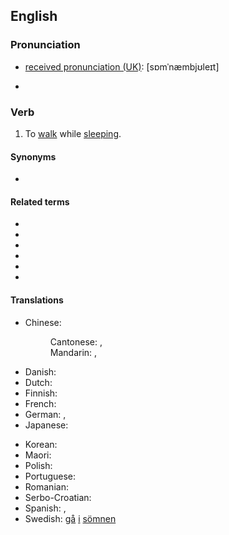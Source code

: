==English==
{{root|en|ine-pro|*swep-}}

===Pronunciation===
* [[w:Received Pronunciation|received pronunciation (UK)]]: [sɒmˈnæmbjʊleɪt]
* {{a|US}} {{IPA|en|/sɑːm.ˈnæm.bju.ˌleɪt/|/sɑːm.ˈnæm.bjə.ˌleɪt/|/səm.ˈnæm.bjə.ˌleɪt/}}

===Verb===
{{en-verb}}

# {{lb|en|intransitive}} To [[walk]] while [[sleep]]ing.

====Synonyms====
* {{l|en|sleepwalk}}

====Related terms====
* {{l|en|somnambular}}
* {{l|en|somnambulation}}
* {{l|en|somnambulator}}
* {{l|en|somnambulism}}
* {{l|en|somnambulist}}
* {{l|en|somnambulistic}}

====Translations====
{{trans-top|to walk while sleeping}}
* Chinese:
*: Cantonese: {{t|yue|夢遊}}, {{t|yue|梦游|tr=mung6 jau4}}
*: Mandarin: {{t+|cmn|夢遊}}, {{t+|cmn|梦游|tr=mèngyóu}}
* Danish: {{t|da|gå i søvne}}
* Dutch: {{t+|nl|slaapwandelen}}
* Finnish: {{t|fi|kävellä unissaan}}
* French: {{t+|fr|somnambuler}}
* German: {{t+|de|schlafwandeln}}, {{t+|de|nachtwandeln}}
* Japanese: {{t-needed|ja}}
{{trans-mid}}
* Korean: {{t-needed|ko}}
* Maori: {{t|mi|haere momoe}}
* Polish: {{t|pl|lunatykować}}
* Portuguese: {{t|pt|sonambular}}
* Romanian: {{t|ro|merge prin somn}}
* Serbo-Croatian: {{t|sh|mesečarstvo}}
* Spanish: {{t|es|[[ser]] [[sonámbulo]]}}, {{t|es|[[pasear]]se [[dormido]]}}
* Swedish: [[gå]] [[i]] [[sömn|sömnen]]
{{trans-bottom}}